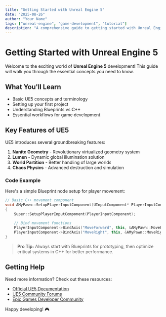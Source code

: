 ```yaml
---
title: "Getting Started with Unreal Engine 5"
date: "2025-08-26"
author: "Your Name"
tags: ["unreal-engine", "game-development", "tutorial"]
description: "A comprehensive guide to getting started with Unreal Engine 5 development"
---
```


# Getting Started with Unreal Engine 5

Welcome to the exciting world of **Unreal Engine 5** development! This guide will walk you through the essential concepts you need to know.

## What You'll Learn

- Basic UE5 concepts and terminology
- Setting up your first project
- Understanding Blueprints vs C++
- Essential workflows for game development

## Key Features of UE5

UE5 introduces several groundbreaking features:

1. **Nanite Geometry** - Revolutionary virtualized geometry system
2. **Lumen** - Dynamic global illumination solution  
3. **World Partition** - Better handling of large worlds
4. **Chaos Physics** - Advanced destruction and simulation

### Code Example

Here's a simple Blueprint node setup for player movement:

```cpp
// Basic C++ movement component
void AMyPawn::SetupPlayerInputComponent(UInputComponent* PlayerInputComponent)
{
    Super::SetupPlayerInputComponent(PlayerInputComponent);
    
    // Bind movement functions
    PlayerInputComponent->BindAxis("MoveForward", this, &AMyPawn::MoveForward);
    PlayerInputComponent->BindAxis("MoveRight", this, &AMyPawn::MoveRight);
}
```

> **Pro Tip:** Always start with Blueprints for prototyping, then optimize critical systems in C++ for better performance.

## Getting Help

Need more information? Check out these resources:

- [Official UE5 Documentation](https://docs.unrealengine.com/)
- [UE5 Community Forums](https://forums.unrealengine.com/)
- [Epic Games Developer Community](https://dev.epicgames.com/)

Happy developing! 🎮